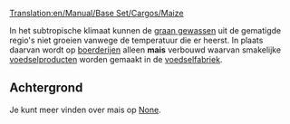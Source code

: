 [[Translation:en/Manual/Base Set/Cargos/Maize]]

{{nl/Manual/Base Set/Cargos/Vracht|name=Mais
|image=Grain.png
|geproduceerd=[[nl/Manual/Base Set/Industries/Boerderij|Boerderij]]
|geaccepteerd=[[nl/Manual/Base Set/Industries/Voedselfabriek|Voedselfabriek]]
}}

In het subtropische klimaat kunnen de [[nl/Manual/Base Set/Cargos/Graan|graan gewassen]] uit de gematigde regio's niet groeien vanwege de temperatuur die er heerst. In plaats daarvan wordt op [[nl/Manual/Base Set/Industries/Boerderij|boerderijen]] alleen '''mais''' verbouwd waarvan smakelijke [[nl/Manual/Base Set/Cargos/Voedsel|voedselproducten]] worden gemaakt in de [[nl/Manual/Base Set/Industries/Voedselfabriek|voedselfabriek]].

==Achtergrond==
Je kunt meer vinden over mais op [https://www.wikipedia.org/wiki/Maize None].